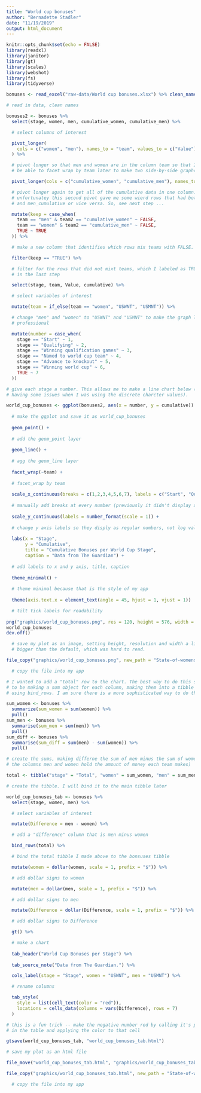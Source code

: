 ```yaml
---
title: "World cup bonuses"
author: "Bernadette Stadler"
date: "11/19/2019"
output: html_document
---
```


```r
knitr::opts_chunk$set(echo = FALSE)
library(readxl)
library(janitor)
library(gt)
library(scales)
library(webshot)
library(fs)
library(tidyverse)
```

```r

bonuses <- read_excel("raw-data/World cup bonuses.xlsx") %>% clean_names()

# read in data, clean names

bonuses2 <- bonuses %>%
  select(stage, women, men, cumulative_women, cumulative_men) %>%

  # select columns of interest

  pivot_longer(
    cols = c("women", "men"), names_to = "team", values_to = c("Value")
  ) %>%

  # pivot longer so that men and women are in the column team so that I will
  # be able to facet wrap by team later to make two side-by-side graphc

  pivot_longer(cols = c("cumulative_women", "cumulative_men"), names_to = "team2", values_to = "cumulative") %>%

  # pivot longer again to get all of the cumulative data in one column.
  # unfortunatey this second pivot gave me some wierd rows that had both women
  # and men_cumulative or vice versa. So, see next step ...

  mutate(keep = case_when(
    team == "men" & team2 == "cumulative_women" ~ FALSE,
    team == "women" & team2 == "cumulative_men" ~ FALSE,
    TRUE ~ TRUE
  )) %>%

  # make a new column that identifies which rows mix teams with FALSE.

  filter(keep == "TRUE") %>%

  # filter for the rows that did not mixt teams, which I labeled as TRUE
  # in the last step

  select(stage, team, Value, cumulative) %>%

  # select variables of interest

  mutate(team = if_else(team == "women", "USWNT", "USMNT")) %>%

  # change "men" and "women" to "USWNT" and "USMNT" to make the graph look more
  # professional

  mutate(number = case_when(
    stage == "Start" ~ 1,
    stage == "Qualifying" ~ 2,
    stage == "Winning qualification games" ~ 3,
    stage == "Named to world cup team" ~ 4,
    stage == "Advance to knockout" ~ 5,
    stage == "Winning world cup" ~ 6,
    TRUE ~ 7
  ))

# give each stage a number. This allows me to make a line chart below (I was
# having some issues when I was using the discrete charcter values). 

```

```r

world_cup_bonuses <- ggplot(bonuses2, aes(x = number, y = cumulative)) +
  
  # make the ggplot and save it as world_cup_bonuses
  
  geom_point() +
  
  # add the geom_point layer
  
  geom_line() +
  
  # agg the geom_line layer 
  
  facet_wrap(~team) +
  
  # facet_wrap by team 
  
  scale_x_continuous(breaks = c(1,2,3,4,5,6,7), labels = c("Start", "Qualifying", "Winning qualification games", "Named to world cup team", "Advance to knockout", "Winning world cup", "Victory tour")) +
  
  # manually add breaks at every number (previously it didn't display all of them),   # label each number with its associated stage 
  
  scale_y_continuous(labels = number_format(scale = 1)) +
  
  # change y axis labels so they disply as regular numbers, not log values
  
  labs(x = "Stage",
       y = "Cumulative", 
       title = "Cumulative Bonuses per World Cup Stage", 
       caption = "Data from The Guardian") +
  
  # add labels to x and y axis, title, caption
  
  theme_minimal() +
  
  # theme minimal because that is the style of my app
  
  theme(axis.text.x = element_text(angle = 45, hjust = 1, vjust = 1))

  # tilt tick labels for readability 
  
png("graphics/world_cup_bonuses.png", res = 120, height = 576, width = 576)
world_cup_bonuses
dev.off()

  # save my plot as an image, setting height, resolution and width a little
  # bigger than the default, which was hard to read.

file_copy("graphics/world_cup_bonuses.png", new_path = "State-of-womens-soccer/www/world_cup_bonuses.png", overwrite = TRUE)

  # copy the file into my app 

```

```r

# I wanted to add a "total" row to the chart. The best way to do this seemed
# to be making a sum object for each column, making them into a tibble and then
# using bind_rows. I am sure there is a more sophisticated way to do this though.

sum_women <- bonuses %>%
  summarize(sum_women = sum(women)) %>%
  pull()
sum_men <- bonuses %>%
  summarise(sum_men = sum(men)) %>%
  pull()
sum_diff <- bonuses %>%
  summarise(sum_diff = sum(men) - sum(women)) %>%
  pull()

# create the sums, making differne the sum of men minus the sum of women (note
# the columns men and women hold the amount of money each team makes)

total <- tibble("stage" = "Total", "women" = sum_women, "men" = sum_men, "Difference" = sum_diff)

# create the tibble. I will bind it to the main tibble later

world_cup_bonuses_tab <- bonuses %>%
  select(stage, women, men) %>%

  # select variables of interest

  mutate(Difference = men - women) %>%

  # add a "difference" column that is men minus women

  bind_rows(total) %>%

  # bind the total tibble I made above to the bonsuses tibble

  mutate(women = dollar(women, scale = 1, prefix = "$")) %>%

  # add dollar signs to women

  mutate(men = dollar(men, scale = 1, prefix = "$")) %>%

  # add dollar signs to men

  mutate(Difference = dollar(Difference, scale = 1, prefix = "$")) %>%

  # add dollar signs to Difference

  gt() %>%

  # make a chart
  
  tab_header("World Cup Bonuses per Stage") %>%
  
  tab_source_note("Data from The Guardian.") %>%

  cols_label(stage = "Stage", women = "USWNT", men = "USMNT") %>%

  # rename columns

  tab_style(
    style = list(cell_text(color = "red")),
    locations = cells_data(columns = vars(Difference), rows = 7)
  )

# this is a fun trick -- make the negative number red by calling it's position
# in the table and applying the color to that cell

gtsave(world_cup_bonuses_tab, "world_cup_bonuses_tab.html")

# save my plot as an html file 

file_move("world_cup_bonuses_tab.html", "graphics/world_cup_bonuses_tab.html")

file_copy("graphics/world_cup_bonuses_tab.html", new_path = "State-of-womens-soccer/www/world_cup_bonuses_tab.html", overwrite = TRUE)

  # copy the file into my app 

```

